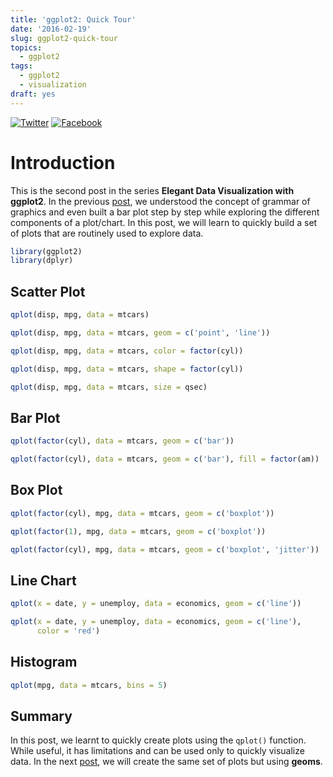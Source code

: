 ```yaml
---
title: 'ggplot2: Quick Tour'
date: '2016-02-19'
slug: ggplot2-quick-tour
topics:
  - ggplot2
tags:
  - ggplot2
  - visualization
draft: yes
---
```


[![Twitter](http://i.imgur.com/tXSoThF.png)](https://twitter.com/login?redirect_after_login=%2Fhome%3Fstatus)
[![Facebook](http://i.imgur.com/P3YfQoD.png)](https://www.facebook.com/sharer/sharer.php?u=)

# Introduction

This is the second post in the series **Elegant Data Visualization with ggplot2**. In the previous [post](https://rsquaredacademy.github.io/blog/post/introduction-to-ggplot2/), we understood the concept of grammar of graphics and 
even built a bar plot step by step while exploring the different components of a plot/chart. In this post, we will 
learn to quickly build a set of plots that are routinely used to explore data.

```r
library(ggplot2)
library(dplyr)
```

## Scatter Plot

```r
qplot(disp, mpg, data = mtcars)
```

```r
qplot(disp, mpg, data = mtcars, geom = c('point', 'line'))
```

```r
qplot(disp, mpg, data = mtcars, color = factor(cyl))
```

```r
qplot(disp, mpg, data = mtcars, shape = factor(cyl))
```

```r
qplot(disp, mpg, data = mtcars, size = qsec)
```

## Bar Plot

```r
qplot(factor(cyl), data = mtcars, geom = c('bar'))
```

```r
qplot(factor(cyl), data = mtcars, geom = c('bar'), fill = factor(am))
```

## Box Plot

```r
qplot(factor(cyl), mpg, data = mtcars, geom = c('boxplot'))
```

```r
qplot(factor(1), mpg, data = mtcars, geom = c('boxplot'))
```

```r
qplot(factor(cyl), mpg, data = mtcars, geom = c('boxplot', 'jitter'))
```

## Line Chart

```r
qplot(x = date, y = unemploy, data = economics, geom = c('line'))
```

```r
qplot(x = date, y = unemploy, data = economics, geom = c('line'),
      color = 'red')
```

## Histogram

```r
qplot(mpg, data = mtcars, bins = 5)
```

## Summary

In this post, we learnt to quickly create plots using the `qplot()` function. While useful, it has limitations and can be used only to quickly visualize data. In the next [post](https://rsquaredacademy.github.io/blog/post/ggplot2-introduction-to-geoms/), we will create the same set of plots but using **geoms**. 